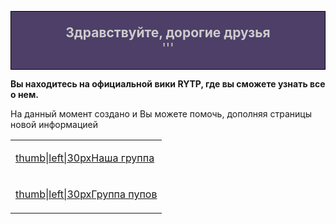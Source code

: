 <mainpage-leftcolumn-start/>
<div style="border:1px solid #000000; background:#4d3f68; text-align:center; 
font-size:150%; color:#cccccc">'''Здравствуйте, дорогие друзья'''<br />'''</div>

'''Вы находитесь на официальной вики RYTP, где вы сможете узнать все о нем.'''

На данный момент создано [[Служебная:Allpages|{{NUMBEROFARTICLES}}]] {{plural:{{NUMBEROFARTICLES}}|статья|статьи|статей}} и Вы можете помочь, дополняя страницы новой информацией
<mainpage-endcolumn/>
<mainpage-rightcolumn-start/>
{| style="width:70%; padding:1em 1em; margin:0 0 10px 0; border:1px solid #4b4b4b; moz-border-radius: 20px; webkit-border-radius: 20px; border-radius: 5px; color:#4b4b4b; font-size:100%; font-weight:bold; text-align:left;"
|[[Файл:Vk_icon-icons.com_66681.png|thumb|left|30px]][https://vk.com/ruspoopwiki Наша группа]
|-
|[[Файл:Vk_icon-icons.com_66681.png|thumb|left|30px]][https://vk.com/russianpoop Группа пупов]
|}
<mainpage-endcolumn/>
